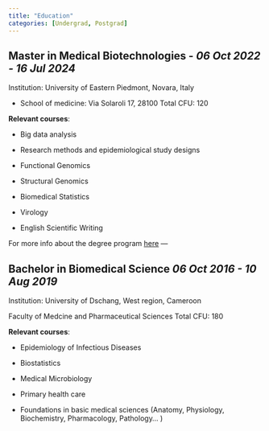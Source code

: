 ```yaml
---
title: "Education"
categories: [Undergrad, Postgrad]
---
```


## **Master in Medical Biotechnologies** - *06 Oct 2022 - 16 Jul 2024*

Institution: University of Eastern Piedmont, Novara, Italy

-   School of medicine: Via Solaroli 17, 28100 Total CFU: 120

**Relevant courses**:

-   Big data analysis

-   Research methods and epidemiological study designs

-   Functional Genomics

-   Structural Genomics

-   Biomedical Statistics

-   Virology

-   English Scientific Writing

For more info about the degree program [here](https://www.uniupo.it/en/courses/masters-degrees/medical-biotechnologies-course-held-english){target="blank"} ---

## **Bachelor in Biomedical Science** *06 Oct 2016 - 10 Aug 2019*

Institution: University of Dschang, West region, Cameroon

Faculty of Medcine and Pharmaceutical Sciences Total CFU: 180

**Relevant courses**:

-   Epidemiology of Infectious Diseases

-   Biostatistics

-   Medical Microbiology

-   Primary health care

-   Foundations in basic medical sciences (Anatomy, Physiology, Biochemistry, Pharmacology, Pathology... )
